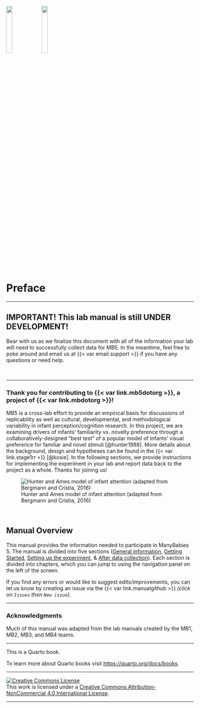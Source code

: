 ![](images/mb-logo.png){width="18%"} ![](images/mb5-logo.png){width="18%"}

# Preface {#sec-preface .unnumbered}

------------------------------------------------------------------------

::: {.border .mark}
## IMPORTANT! This lab manual is still UNDER DEVELOPMENT! {.mark .unnumbered}

Bear with us as we finalize this document with all of the information your lab will need to successfully collect data for MB5. In the meantime, feel free to poke around and email us at {{< var email.support >}} if you have any questions or need help.
:::

<br>

------------------------------------------------------------------------

### Thank you for contributing to {{< var link.mb5dotorg >}}, a project of {{< var link.mbdotorg >}}!

MB5 is a cross-lab effort to provide an empirical basis for discussions of replicability as well as cultural, developmental, and methodological variability in infant perception/cognition research. In this project, we are examining drivers of infants’ familiarity vs. novelty preference through a collaboratively-designed “best test” of a popular model of infants’ visual preference for familiar and novel stimuli [@hunter1988]. More details about the background, design and hypotheses can be found in the {{< var link.stage1rr >}} [@kosie]. In the following sections, we provide instructions for implementing the experiment in your lab and report data back to the project as a whole. Thanks for joining us!

![Hunter and Ames model of infant attention (adapted from Bergmann and Cristia, 2016)](images/HunterAmesFig.png){#fig-hunterames}

<br>

## Manual Overview

This manual provides the information needed to participate in ManyBabies 5. The manual is divided into five sections ([General information](#sec-generalinfo), [Getting Started](#sec-gettingstarted), [Setting up the experiment](#sec-running), & [After data collection](#sec-aftercollection)). Each section is divided into chapters, which you can jump to using the navigation panel on the left of the screen.

If you find any errors or would like to suggest edits/improvements, you can let us know by creating an issue via the {{< var link.manualgithub >}} <i>(click on `Issues` then `New issue`)</i>. <br>

------------------------------------------------------------------------

### Acknowledgments

Much of this manual was adapted from the lab manuals created by the MB1, MB2, MB3, and MB4 teams.

------------------------------------------------------------------------

This is a Quarto book.

To learn more about Quarto books visit <https://quarto.org/docs/books>.

------------------------------------------------------------------------

<a rel="license" href="http://creativecommons.org/licenses/by-nc/4.0/"><img src="https://i.creativecommons.org/l/by-nc/4.0/88x31.png" alt="Creative Commons License" style="border-width:0"/></a><br />This work is licensed under a <a rel="license" href="http://creativecommons.org/licenses/by-nc/4.0/">Creative Commons Attribution-NonCommercial 4.0 International License</a>.

------------------------------------------------------------------------
